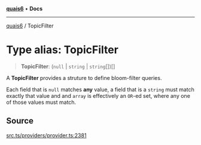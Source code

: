 [**quais6**](../README.md) • **Docs**

***

[quais6](../globals.md) / TopicFilter

# Type alias: TopicFilter

> **TopicFilter**: (`null` \| `string` \| `string`[])[]

A **TopicFilter** provides a struture to define bloom-filter
 queries.

 Each field that is `null` matches **any** value, a field that is
 a `string` must match exactly that value and and `array` is
 effectively an `OR`-ed set, where any one of those values must
 match.

## Source

[src.ts/providers/provider.ts:2381](https://github.com/dominant-strategies/quais-6.js/blob/aca1855329c3946c627ab7f16ac5304cea7d20c5/src.ts/providers/provider.ts#L2381)
